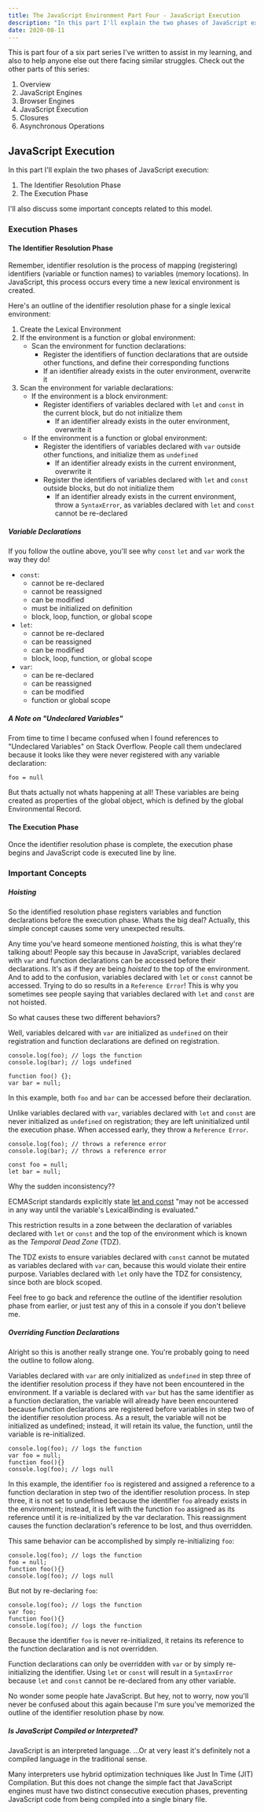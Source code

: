 ```yaml
---
title: The JavaScript Environment Part Four - JavaScript Execution
description: "In this part I'll explain the two phases of JavaScript execution: the Identifier Resolution Phase and the Execution Phase."
date: 2020-08-11
---
```


This is part four of a six part series I've written to assist in my learning, and also to help anyone else out there facing similar struggles. 
Check out the other parts of this series:

1. <Link to='/posts/javascript-environment-part-one'>Overview</Link>
2. <Link to='/posts/javascript-environment-part-two'>JavaScript Engines</Link>
3. <Link to='/posts/javascript-environment-part-three'>Browser Engines</Link>
4. JavaScript Execution
5. <Link to='/posts/javascript-environment-part-five'>Closures</Link>
6. <Link to='/posts/javascript-environment-part-six'>Asynchronous Operations</Link>

## JavaScript Execution

In this part I'll explain the two phases of JavaScript execution:
1. The Identifier Resolution Phase
2. The Execution Phase

I'll also discuss some important concepts related to this model.

### Execution Phases

#### The Identifier Resolution Phase

Remember, identifier resolution is the process of mapping (registering) identifiers (variable or function names) to variables (memory locations). 
In JavaScript, this process occurs every time a new lexical environment is created. 

Here's an outline of the identifier resolution phase for a single lexical environment:

1. Create the Lexical Environment
2. If the environment is a function or global environment:
   - Scan the environment for function declarations:
     - Register the identifiers of function declarations that are outside other functions, and define their corresponding functions
     - If an identifier already exists in the outer environment, overwrite it
3. Scan the environment for variable declarations:
   - If the environment is a block environment:
     - Register identifiers of variables declared with `let` and `const` in the current block, but do not initialize them
       - If an identifier already exists in the outer environment, overwrite it
   - If the environment is a function or global environment:
     - Register the identifiers of variables declared with `var` outside other functions, and initialize them as `undefined`
       - If an identifier already exists in the current environment, overwrite it
     - Register the identifiers of variables declared with `let` and `const` outside blocks, but do not initialize them
       - If an identifier already exists in the current environment, throw a `SyntaxError`, as variables declared with `let` and `const` cannot be re-declared

##### Variable Declarations

If you follow the outline above, you'll see why `const` `let` and `var` work the way they do!

- `const`: 
  - cannot be re-declared
  - cannot be reassigned
  - can be modified
  - must be initialized on definition
  - block, loop, function, or global scope
- `let`: 
  - cannot be re-declared
  - can be reassigned
  - can be modified
  - block, loop, function, or global scope
- `var`: 
  - can be re-declared
  - can be reassigned
  - can be modified
  - function or global scope

##### A Note on "Undeclared Variables"

From time to time I became confused when I found references to "Undeclared Variables" on Stack Overflow. 
People call them undeclared because it looks like they were never registered with any variable declaration:

`foo = null`

But thats actually not whats happening at all! These variables are being created as properties of the global object, which is defined by the global Environmental Record.

#### The Execution Phase

Once the identifier resolution phase is complete, the execution phase begins and JavaScript code is executed line by line.

### Important Concepts

##### Hoisting

So the identified resolution phase registers variables and function declarations before the execution phase. Whats the big deal? 
Actually, this simple concept causes some very unexpected results. 

Any time you've heard someone mentioned *hoisting*, 
this is what they're talking about! People say this because in JavaScript, variables declared with `var` and function declarations can be accessed before their declarations. 
It's as if they are being *hoisted* to the top of the environment. And to add to the confusion, variables declared with `let` or `const` cannot be accessed. 
Trying to do so results in a `Reference Error`! This is why you sometimes see people saying that variables declared with `let` and `const` are not hoisted.

So what causes these two different behaviors?

Well, variables delcared with `var` are initialized as `undefined` on their registration and function declarations are defined on registration.

```
console.log(foo); // logs the function
console.log(bar); // logs undefined

function foo() {};
var bar = null;
```

In this example, both `foo` and `bar` can be accessed before their declaration. 

Unlike variables declared with `var`, variables declared with `let` and `const` are never initialized as `undefined` on registration; 
they are left uninitialized until the execution phase. When accessed early, they throw a `Reference Error`.

```
console.log(foo); // throws a reference error
console.log(bar); // throws a reference error

const foo = null;
let bar = null;
```

Why the sudden inconsistency??

ECMAScript standards explicitly state [let and const](https://262.ecma-international.org/11.0/#sec-let-and-const-declarations) 
"may not be accessed in any way until the variable's LexicalBinding is evaluated."

This restriction results in a zone between the declaration of variables declared with `let` or `const`
 and the top of the environment which is known as the *Temporal Dead Zone* (TDZ). 

The TDZ exists to ensure variables declared with `const` cannot be mutated as variables declared with `var` can, 
because this would violate their entire purpose. Variables declared with `let` only have the TDZ for consistency, since both are block scoped.

Feel free to go back and reference the outline of the identifier resolution phase from earlier, or just test any of this in a console if you don't believe me.

##### Overriding Function Declarations

Alright so this is another really strange one. You're probably going to need the outline to follow along.

Variables declared with `var` are only initialized as `undefined` in step three of the identifier resolution process if they have not been encountered in the environment. 
If a variable is declared with `var` but has the same identifier as a function declaration, 
the variable will already have been encountered because function declarations are registered before variables in step two of the identifier resolution process. 
As a result, the variable will not be initialized as undefined; instead, it will retain its value, the function, until the variable is re-initialized. 

```
console.log(foo); // logs the function
var foo = null;
function foo(){}
console.log(foo); // logs null
```

In this example, the identifier `foo` is registered and assigned a reference to a function declaration in step two of the identifier resolution process. 
In step three, it is not set to undefined because the identifier `foo` already exists in the environment; 
instead, it is left with the function `foo` assigned as its reference until it is re-initialized by the var declaration. 
This reassignment causes the function declaration's reference to be lost, and thus overridden. 

This same behavior can be accomplished by simply re-initializing `foo`:

```
console.log(foo); // logs the function
foo = null;
function foo(){}
console.log(foo); // logs null
```

But not by re-declaring `foo`: 

```
console.log(foo); // logs the function
var foo;
function foo(){}
console.log(foo); // logs the function
```

Because the identifier `foo` is never re-initialized, it retains its reference to the function declaration and is not overridden. 

Function declarations can only be overridden with `var` or by simply re-initializing the identifier. 
Using `let` or `const` will result in a `SyntaxError` because `let` and `const` cannot be re-declared from any other variable. 

No wonder some people hate JavaScript. 
But hey, not to worry, now you'll never be confused about this again because I'm sure you've memorized the outline of the identifier resolution phase by now.

##### Is JavaScript Compiled or Interpreted?

JavaScript is an interpreted language. ...Or at very least it's definitely not a compiled language in the traditional sense.

Many interpreters use hybrid optimization techniques like Just In Time (JIT) Compilation.
But this does not change the simple fact that JavaScript engines must have two distinct consecutive execution phases, 
preventing JavaScript code from being compiled into a single binary file.
